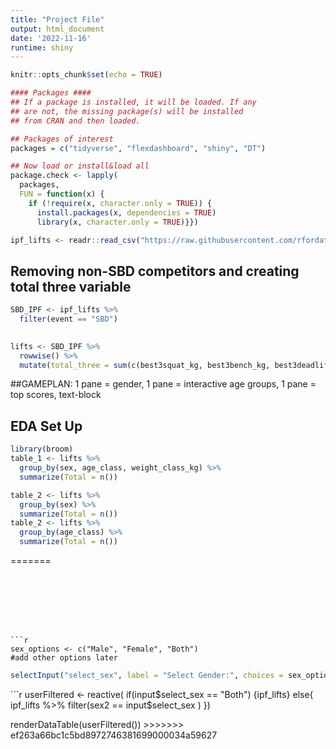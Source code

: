 ```yaml
---
title: "Project File"
output: html_document
date: '2022-11-16'
runtime: shiny
---
```


```r
knitr::opts_chunk$set(echo = TRUE)
```

```r
#### Packages ####
## If a package is installed, it will be loaded. If any 
## are not, the missing package(s) will be installed 
## from CRAN and then loaded.

## Packages of interest
packages = c("tidyverse", "flexdashboard", "shiny", "DT")

## Now load or install&load all
package.check <- lapply(
  packages,
  FUN = function(x) {
    if (!require(x, character.only = TRUE)) {
      install.packages(x, dependencies = TRUE)
      library(x, character.only = TRUE)}})

```


```r
ipf_lifts <- readr::read_csv("https://raw.githubusercontent.com/rfordatascience/tidytuesday/master/data/2019/2019-10-08/ipf_lifts.csv") %>% mutate(sex2 = if_else(sex == "F", "Female", "Male"))
```

## Removing non-SBD competitors and creating total three variable
```r

SBD_IPF <- ipf_lifts %>% 
  filter(event == "SBD")
  

lifts <- SBD_IPF %>%
  rowwise() %>%
  mutate(total_three = sum(c(best3squat_kg, best3bench_kg, best3deadlift_kg), na.rm = TRUE))

```


##GAMEPLAN: 1 pane = gender, 1 pane = interactive age groups, 1 pane = top scores, text-block

## EDA Set Up


```r
library(broom)
table_1 <- lifts %>%
  group_by(sex, age_class, weight_class_kg) %>%
  summarize(Total = n())

table_2 <- lifts %>%
  group_by(sex) %>%
  summarize(Total = n())
table_2 <- lifts %>%
  group_by(age_class) %>%
  summarize(Total = n())
```  
=======
```  







```r
sex_options <- c("Male", "Female", "Both")
#add other options later
```

```r
selectInput("select_sex", label = "Select Gender:", choices = sex_options)
```


```r
userFiltered <- reactive(
  if(input$select_sex == "Both")
    {ipf_lifts}
  else{
    ipf_lifts %>% filter(sex2 == input$select_sex )
  })
   
renderDataTable(userFiltered())
>>>>>>> ef263a66bc1c5bd8972746381699000034a59627
